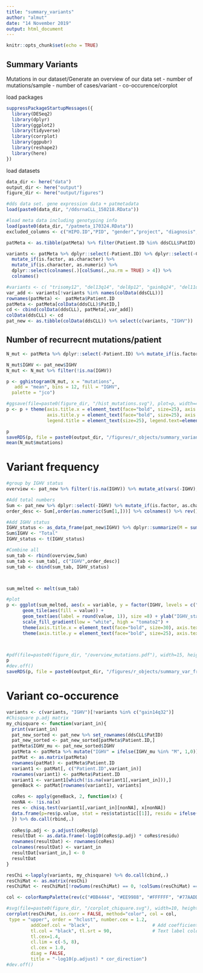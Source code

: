 ```yaml
---
title: "summary_variants"
author: "almut"
date: "14 November 2019"
output: html_document
---
```


```r
knitr::opts_chunk$set(echo = TRUE)
```

## Summary Variants

Mutations in our dataset/Generate an overview of our data set
- number of mutations/sample
- number of cases/variant
- co-occurence/corplot

load packages
```r
suppressPackageStartupMessages({
  library(DESeq2)
  library(dplyr)
  library(ggplot2)
  library(tidyverse)
  library(corrplot)
  library(ggpubr)
  library(reshape2)
  library(here)
})
```


load datasets
```r
data_dir <- here("data")
output_dir <- here("output")
figure_dir <- here("output/figures")

#dds data set. gene expression data + patmetadata
load(paste0(data_dir, "/ddsrnaCLL_150218.RData"))

#load meta data including genotyping info
load(paste0(data_dir, "/patmeta_170324.RData"))
excluded_columns <- c("HIPO.ID","PID", "gender","project", "diagnosis", "date.of.diagnosis", "treatment", "date.of.first.treatment", "IGHV.status","Methylation_Cluster")

patMeta <- as.tibble(patMeta) %>% filter(Patient.ID %in% ddsCLL$PatID) %>% dplyr::select(-one_of(excluded_columns))

variants <- patMeta %>% dplyr::select(-Patient.ID) %>% dplyr::select(-Chromothripsis) %>% 
  mutate_if(is.factor, as.character) %>% 
  mutate_if(is.character, as.numeric) %>% 
  dplyr::select(colnames(.)[colSums(.,na.rm = TRUE) > 4]) %>% 
  colnames()

#variants <- c( "trisomy12", "del13q14", "del8p12", "gain8q24", "del11q22.3", "del17p13", "BRAF", "NOTCH1", "SF3B1","TP53", "ATM", "MED12", "IGHV")
var_add <- variants[!variants %in% names(colData(ddsCLL))] 
rownames(patMeta) <-  patMeta$Patient.ID
patMeta <- patMeta[colData(ddsCLL)$PatID,]
cd <- cbind(colData(ddsCLL), patMeta[,var_add])
colData(ddsCLL) <- cd
pat_new <- as.tibble(colData(ddsCLL)) %>% select(c(variants, "IGHV"))

```


## Number of recurrecnt mutations/patient

```r
N_mut <- patMeta %>% dplyr::select(-Patient.ID) %>% mutate_if(is.factor, as.character) %>% mutate_if(is.character, as.numeric) %>% mutate(mutations=rowSums(.,na.rm = TRUE))

N_mut$IGHV <- pat_new$IGHV
N_mut <- N_mut %>% filter(!is.na(IGHV))

p <- gghistogram(N_mut, x = "mutations",
   add = "mean", bins = 12, fill = "IGHV",
  palette = "jco")

#ggsave(file=paste0(figure_dir, "/hist_mutations.svg"), plot=p, width=4, height=3)
p <- p + theme(axis.title.x = element_text(face="bold", size=25), axis.text.x=element_text(size=20), 
               axis.title.y = element_text(face="bold", size=25), axis.text.y= element_text(size=20),
               legend.title = element_text(size=25), legend.text=element_text(size=20)) 

p
saveRDS(p, file = paste0(output_dir, "/figures/r_objects/summary_variant_patient.rds"))
mean(N_mut$mutations)
```


# Variant frequency

```r

#group by IGHV status
overview <- pat_new %>% filter(!is.na(IGHV)) %>% mutate_at(vars(-IGHV), as.character) %>% mutate_at(vars(-IGHV), as.numeric) %>% dplyr::group_by(IGHV) %>% dplyr::summarize_if(is.numeric, sum, na.rm =T) 

#Add total numbers 
Sum <- pat_new %>% dplyr::select(-IGHV) %>% mutate_if(is.factor, as.character) %>% mutate_if(is.character, as.numeric) %>% summarize_if(is.numeric, sum, na.rm =T)
order_desc <- Sum[,order(as.numeric(Sum[1,]))] %>% colnames() %>% rev()

#Add IGHV status
IGHV_status <- as_data_frame(pat_new$IGHV) %>% dplyr::summarize(M = sum(value %in% "M"), U = sum(value %in% "U"), Total = n() -1)
Sum$IGHV <- "Total"
IGHV_status <- t(IGHV_status)

#Combine all
sum_tab <- rbind(overview,Sum)
sum_tab <- sum_tab[, c("IGHV",order_desc)]
sum_tab <- cbind(sum_tab, IGHV_status)



sum_melted <- melt(sum_tab)

#plot
p <- ggplot(sum_melted, aes(x = variable, y = factor(IGHV, levels = c("Total", "M", "U")))) +  
      geom_tile(aes(fill = value)) + 
      geom_text(aes(label = round(value, 1)), size =8) + ylab("IGHV_status") +
      scale_fill_gradient(low = "white", high = "tomato2") + 
      theme(axis.title.x = element_text(face="bold", size=30), axis.text.x=element_text(size=25, angle = 90)) + 
      theme(axis.title.y = element_text(face="bold", size=25), axis.text.y= element_text(size=20))



#pdf(file=paste0(figure_dir, "/overview_mutations.pdf"), width=15, height=5)
p
#dev.off()
saveRDS(p, file = paste0(output_dir, "/figures/r_objects/summary_var_freq_IGHV.rds"))
```



# Variant co-occurence

```r
variants <- c(variants, "IGHV")[!variants %in% c("gain14q32")]
#Chisquare p.adj matrix
my_chisquare <- function(variant_in){
  print(variant_in)
  pat_new_sorted <- pat_new %>% set_rownames(ddsCLL$PatID)
  pat_new_sorted <- pat_new_sorted[patMeta$Patient.ID,]
  patMeta$IGHV_mu <- pat_new_sorted$IGHV
  patMeta <- patMeta %>% mutate("IGHV" = ifelse(IGHV_mu %in% "M", 1,0))
  patMat <- as.matrix(patMeta)
  rownames(patMat) <- patMeta$Patient.ID
  variant1 <- patMat[, c("Patient.ID",variant_in)]
  rownames(variant1) <- patMeta$Patient.ID
  variant1 <- variant1[which(!is.na(variant1[,variant_in])),]
  geneBack <- patMat[rownames(variant1), variants]

  coRes <- apply(geneBack, 2, function(x) {
  nonNA <- !is.na(x)
  res <- chisq.test(variant1[,variant_in][nonNA], x[nonNA])
  data.frame(p=res$p.value, stat = res$statistic[[1]], residu = ifelse(res$residuals[1] > 0, 1, -1))
  }) %>% do.call(rbind,.)
  
  coRes$p.adj <- p.adjust(coRes$p)
  resultDat <- as.data.frame(-log10(coRes$p.adj) * coRes$residu)
  rownames(resultDat) <- rownames(coRes)
  colnames(resultDat) <- variant_in
  resultDat[variant_in,] <- 0
  resultDat
}

resChi <-lapply(variants, my_chisquare) %>% do.call(cbind,.)
resChiMat <- as.matrix(resChi)
resChiMat <- resChiMat[!rowSums(resChiMat) == 0, !colSums(resChiMat) == 0]

col <- colorRampPalette(rev(c("#BB4444", "#EE9988", "#FFFFFF", "#77AADD", "#4477AA")))(50)

#svg(file=paste0(figure_dir, "/corplot_chiquare.svg"), width=10, height=10)
corrplot(resChiMat, is.corr = FALSE, method="color", col = col,
 type = "upper", order = "hclust", number.cex = 1.2,
         addCoef.col = "black",                       # Add coefficient of correlation
         tl.col = "black", tl.srt = 90,               # Text label color and rotation
         tl.cex=1.4,
         cl.lim = c(-5, 8),
         cl.cex = 1.0,
         diag = FALSE,
         title = "-log10(p.adjust) * cor_direction")
#dev.off()


```

